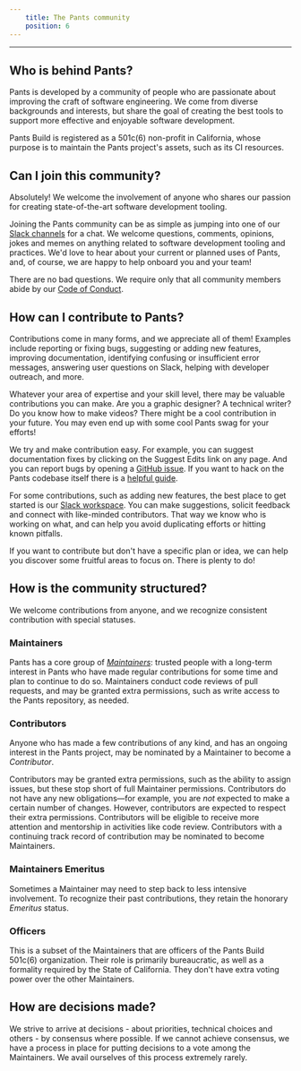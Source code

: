 ```yaml
---
    title: The Pants community
    position: 6
---
```




---

## Who is behind Pants?
Pants is developed by a community of people who are passionate about improving the craft of software engineering.  We come from diverse backgrounds and interests, but share the goal of creating the best tools to support more effective and enjoyable software development.

 Pants Build is registered as a 501c(6) non-profit in California, whose purpose is to maintain the Pants project's assets, such as its CI resources.
## Can I join this community?
Absolutely! We welcome the involvement of anyone who shares our passion for creating state-of-the-art software development tooling.

Joining the Pants community can be as simple as jumping into one of our [Slack channels](doc:getting-help) for a chat. We welcome questions, comments, opinions, jokes and memes on anything related to software development tooling and practices. We'd love to hear about your current or planned uses of Pants, and, of course, we are happy to help onboard you and your team!
 
There are no bad questions. We require only that all community members abide by our [Code of Conduct](doc:code-of-conduct).
## How can I contribute to Pants?
Contributions come in many forms, and we appreciate all of them! Examples include reporting or fixing bugs, suggesting or adding new features, improving documentation, identifying confusing or insufficient error messages, answering user questions on Slack, helping with developer outreach, and more. 

Whatever your area of expertise and your skill level, there may be valuable contributions you can make.  Are you a graphic designer? A technical writer? Do you know how to make videos? There might be a cool contribution in your future. You may even end up with some cool Pants swag for your efforts!

We try and make contribution easy. For example, you can suggest documentation fixes by clicking on the Suggest Edits link on any page. And you can report bugs by opening a [GitHub issue](https://github.com/pantsbuild/pants/issues). If you want to hack on the Pants codebase itself there is a [helpful guide](doc:contributor-overview).

For some contributions, such as adding new features, the best place to get started is our [Slack workspace](doc:getting-started). You can make suggestions, solicit feedback and connect with like-minded contributors. That way we know who is working on what, and can help you avoid duplicating efforts or hitting known pitfalls.

If you want to contribute but don't have a specific plan or idea, we can help you discover some fruitful areas to focus on. There is plenty to do!
## How is the community structured?
We welcome contributions from anyone, and we recognize consistent contribution with special statuses.

### Maintainers

Pants has a core group of [*Maintainers*](doc:maintainers): trusted people with a long-term interest in Pants who have made regular contributions for some time and plan to continue to do so.   Maintainers conduct code reviews of pull requests, and may be granted extra permissions, such as write access to the Pants repository, as needed. 

### Contributors

Anyone who has made a few contributions of any kind, and has an ongoing interest in the Pants project, may be nominated by a Maintainer to become a *Contributor*. 

Contributors may be granted extra permissions, such as the ability to assign issues, but these stop short of full Maintainer permissions. Contributors do not have any new obligations—for example, you are _not_ expected to make a certain number of changes. However, contributors are expected to respect their extra permissions. Contributors will be eligible to receive more attention and mentorship in activities like code review. Contributors with a continuing track record of contribution may be nominated to become Maintainers.

### Maintainers Emeritus

Sometimes a Maintainer may need to step back to less intensive involvement. To recognize their past contributions, they retain the honorary *Emeritus* status.

### Officers

This is a subset of the Maintainers that are officers of the Pants Build 501c(6) organization. Their role is primarily bureaucratic, as well as a formality required by the State of California. They don't have extra voting power over the other Maintainers.


## How are decisions made?
We strive to arrive at decisions - about priorities, technical choices and others - by consensus where possible. If we cannot achieve consensus, we have a process in place for putting decisions to a vote among the Maintainers. We avail ourselves of this process extremely rarely.